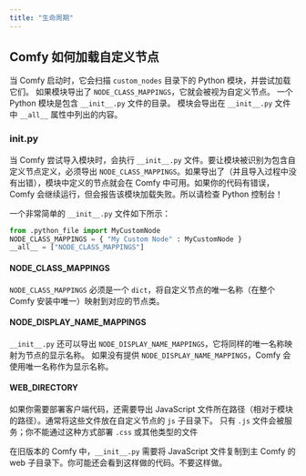 ```yaml
---
title: "生命周期"
---
```


## Comfy 如何加载自定义节点

当 Comfy 启动时，它会扫描 `custom_nodes` 目录下的 Python 模块，并尝试加载它们。
如果模块导出了 `NODE_CLASS_MAPPINGS`，它就会被视为自定义节点。
<Tip>一个 Python 模块是包含 `__init__.py` 文件的目录。
模块会导出在 `__init__.py` 文件中 `__all__` 属性中列出的内容。</Tip>

### __init__.py

当 Comfy 尝试导入模块时，会执行 `__init__.py` 文件。要让模块被识别为包含自定义节点定义，必须导出 `NODE_CLASS_MAPPINGS`。如果导出了（并且导入过程中没有出错），模块中定义的节点就会在 Comfy 中可用。如果你的代码有错误，Comfy 会继续运行，但会报告该模块加载失败。所以请检查 Python 控制台！

一个非常简单的 `__init__.py` 文件如下所示：
```python
from .python_file import MyCustomNode
NODE_CLASS_MAPPINGS = { "My Custom Node" : MyCustomNode }
__all__ = ["NODE_CLASS_MAPPINGS"]
```

#### NODE_CLASS_MAPPINGS

`NODE_CLASS_MAPPINGS` 必须是一个 `dict`，将自定义节点的唯一名称（在整个 Comfy 安装中唯一）映射到对应的节点类。

#### NODE_DISPLAY_NAME_MAPPINGS

`__init__.py` 还可以导出 `NODE_DISPLAY_NAME_MAPPINGS`，它将同样的唯一名称映射为节点的显示名称。
如果没有提供 `NODE_DISPLAY_NAME_MAPPINGS`，Comfy 会使用唯一名称作为显示名称。

#### WEB_DIRECTORY

如果你需要部署客户端代码，还需要导出 JavaScript 文件所在路径（相对于模块的路径）。通常将这些文件放在自定义节点的 `js` 子目录下。
<Tip>只有 `.js` 文件会被服务；你不能通过这种方式部署 `.css` 或其他类型的文件</Tip>

<Warning>在旧版本的 Comfy 中，`__init__.py` 需要将 JavaScript 文件复制到主 Comfy 的 web 子目录下。你可能还会看到这样做的代码。不要这样做。</Warning>
